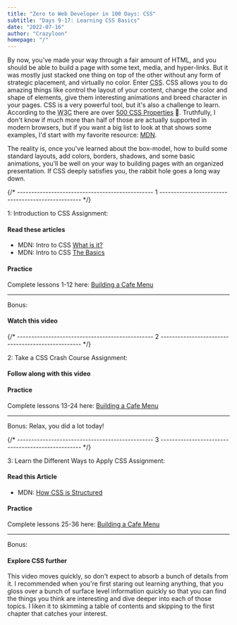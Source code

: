 ```yaml
---
title: "Zero to Web Developer in 100 Days: CSS"
subtitle: "Days 9-17: Learning CSS Basics"
date: "2022-07-16"
author: "Crazyloon"
homepage: "/"
---
```



<ImageCredit
  alt="Cropped Section of CSS Code from a Screen"
  src="/images/css-in-code.jpg"
  author="Nick Karvounis"
  sourceName="Unsplash"
  sourcePageURL="https://unsplash.com/photos/TkZYCXmrKK4"
/>

<Roadmap />

By now, you've made your way through a fair amount of HTML, and you should be able to build a page with some text, media, and hyper-links. But it was mostly just stacked one thing on top of the other without any form of strategic placement, and virtually no color. Enter <acronym title="Cascading Style Sheets">CSS</acronym>. CSS allows you to do amazing things like control the layout of your content, change the color and shape of elements, give them interesting animations and breed character in your pages. CSS is a very powerful tool, but it's also a challenge to learn. According to the <acronym title="World Wide Web Consortium">W3C</acronym> there are over [500 CSS Properties](https://www.w3.org/Style/CSS/all-properties.en.html) 🤯. Truthfully, I don't know if much more than half of those are actually supported in modern browsers, but if you want a big list to look at that shows some examples, I'd start with my favorite resource: [MDN](https://developer.mozilla.org/en-US/docs/Web/CSS/Reference#index).

The reality is, once you've learned about the box-model, how to build some standard layouts, add colors, borders, shadows, and some basic animations, you'll be well on your way to building pages with an organized presentation. If CSS deeply satisfies you, the rabbit hole goes a long way down.

{/* ------------------------------------------------ 1 -------------------------------------------------- */}

<BasicCard>
  <CardHeading>
    <Heading size={2}>1: Introduction to CSS</Heading>
  </CardHeading>
  <CardBody>
    <Heading size={3}>Assignment:</Heading>
    <CardBodyContent>
<h4><WavyUnderline>Read these articles</WavyUnderline></h4>

- MDN: Intro to CSS [What is it?](https://developer.mozilla.org/en-US/docs/Learn/CSS/First_steps/What_is_CSS)
- MDN: Intro to CSS [The Basics](https://developer.mozilla.org/en-US/docs/Learn/Getting_started_with_the_web/CSS_basics)

<h4>
  <WavyUnderline>Practice</WavyUnderline>
</h4>

Complete lessons 1-12 here: [Building a Cafe Menu](https://www.freecodecamp.org/learn/2022/responsive-web-design/#learn-basic-css-by-building-a-cafe-menu)

</CardBodyContent>
<hr />
    <Heading size={3}>Bonus:</Heading>
<CardBodyContent>

<h4>
  <WavyUnderline>Watch this video</WavyUnderline>
</h4>
</CardBodyContent>

<YouTube
  src="https://www.youtube.com/embed/l1mER1bV0N0"
  title="Learn Every CSS Selector In 20 Minutes"
/>

</CardBody>
</BasicCard>

{/* ------------------------------------------------ 2 -------------------------------------------------- */}

<BasicCard>
  <CardHeading>
    <Heading size={2}>2: Take a CSS Crash Course</Heading>
  </CardHeading>
  <CardBody>
    <Heading size={3}>Assignment:</Heading>
    <CardBodyContent>
<h4><WavyUnderline>Follow along with this video</WavyUnderline></h4>
    </CardBodyContent>

<YouTube
  src="https://www.youtube.com/embed/yfoY53QXEnI"
  title="CSS Crash Course For Absolute Beginners"
/>
    <CardBodyContent>

<h4>
  <WavyUnderline>Practice</WavyUnderline>
</h4>

Complete lessons 13-24 here: [Building a Cafe Menu](https://www.freecodecamp.org/learn/2022/responsive-web-design/#learn-basic-css-by-building-a-cafe-menu)

</CardBodyContent>
<hr />
    <Heading size={3}>Bonus:</Heading>
<CardBodyContent>
Relax, you did a lot today!
</CardBodyContent>

</CardBody>
</BasicCard>

{/* ------------------------------------------------ 3 -------------------------------------------------- */}

<BasicCard>
  <CardHeading>
    <Heading size={2}>3: Learn the Different Ways to Apply CSS</Heading>
  </CardHeading>
  <CardBody>
    <Heading size={3}>Assignment:</Heading>
    <CardBodyContent>
<h4><WavyUnderline>Read this Article</WavyUnderline></h4>

- MDN: [How CSS is Structured](https://developer.mozilla.org/en-US/docs/Learn/CSS/First_steps/How_CSS_is_structured)

<h4>
  <WavyUnderline>Practice</WavyUnderline>
</h4>

Complete lessons 25-36 here: [Building a Cafe Menu](https://www.freecodecamp.org/learn/2022/responsive-web-design/#learn-basic-css-by-building-a-cafe-menu)

</CardBodyContent>
<hr />
    <Heading size={3}>Bonus:</Heading>
<CardBodyContent>
<h4><WavyUnderline>Explore CSS further</WavyUnderline></h4>

This video moves quickly, so don't expect to absorb a bunch of details from it. I recommended when you're first staring out learning anything, that you gloss over a bunch of surface level information quickly so that you can find the things you think are interesting and dive deeper into each of those topics. I liken it to skimming a table of contents and skipping to the first chapter that catches your interest.

</CardBodyContent>

<YouTube
  src="https://www.youtube.com/embed/Qhaz36TZG5Y"
  title="10 CSS Pro Tips - Code this, NOT that!"
/>

</CardBody>
</BasicCard>
